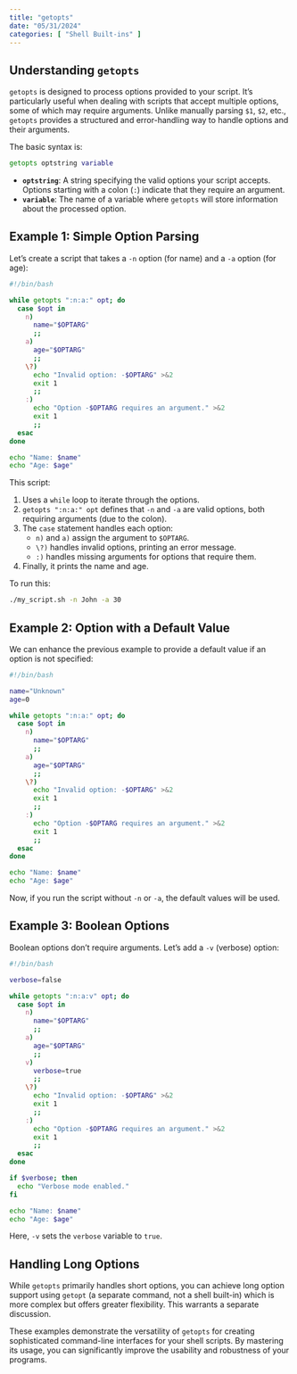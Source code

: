 ```yaml
---
title: "getopts"
date: "05/31/2024"
categories: [ "Shell Built-ins" ]
---
```

## Understanding `getopts`

`getopts` is designed to process options provided to your script.  It's particularly useful when dealing with scripts that accept multiple options, some of which may require arguments.  Unlike manually parsing `$1`, `$2`, etc., `getopts` provides a structured and error-handling way to handle options and their arguments.

The basic syntax is:

```bash
getopts optstring variable
```

* **`optstring`**:  A string specifying the valid options your script accepts.  Options starting with a colon (`:`) indicate that they require an argument.
* **`variable`**:  The name of a variable where `getopts` will store information about the processed option.


## Example 1: Simple Option Parsing

Let's create a script that takes a `-n` option (for name) and a `-a` option (for age):

```bash
#!/bin/bash

while getopts ":n:a:" opt; do
  case $opt in
    n)
      name="$OPTARG"
      ;;
    a)
      age="$OPTARG"
      ;;
    \?)
      echo "Invalid option: -$OPTARG" >&2
      exit 1
      ;;
    :)
      echo "Option -$OPTARG requires an argument." >&2
      exit 1
      ;;
  esac
done

echo "Name: $name"
echo "Age: $age"
```

This script:

1. Uses a `while` loop to iterate through the options.
2. `getopts ":n:a:" opt` defines that `-n` and `-a` are valid options, both requiring arguments (due to the colon).
3. The `case` statement handles each option:
    * `n)` and `a)` assign the argument to `$OPTARG`.
    * `\?)` handles invalid options, printing an error message.
    * `:)` handles missing arguments for options that require them.
4. Finally, it prints the name and age.

To run this:

```bash
./my_script.sh -n John -a 30
```


## Example 2:  Option with a Default Value

We can enhance the previous example to provide a default value if an option is not specified:

```bash
#!/bin/bash

name="Unknown"
age=0

while getopts ":n:a:" opt; do
  case $opt in
    n)
      name="$OPTARG"
      ;;
    a)
      age="$OPTARG"
      ;;
    \?)
      echo "Invalid option: -$OPTARG" >&2
      exit 1
      ;;
    :)
      echo "Option -$OPTARG requires an argument." >&2
      exit 1
      ;;
  esac
done

echo "Name: $name"
echo "Age: $age"
```

Now, if you run the script without `-n` or `-a`, the default values will be used.


## Example 3: Boolean Options

Boolean options don't require arguments.  Let's add a `-v` (verbose) option:

```bash
#!/bin/bash

verbose=false

while getopts ":n:a:v" opt; do
  case $opt in
    n)
      name="$OPTARG"
      ;;
    a)
      age="$OPTARG"
      ;;
    v)
      verbose=true
      ;;
    \?)
      echo "Invalid option: -$OPTARG" >&2
      exit 1
      ;;
    :)
      echo "Option -$OPTARG requires an argument." >&2
      exit 1
      ;;
  esac
done

if $verbose; then
  echo "Verbose mode enabled."
fi

echo "Name: $name"
echo "Age: $age"
```

Here, `-v` sets the `verbose` variable to `true`.


## Handling Long Options

While `getopts` primarily handles short options, you can achieve long option support using `getopt`  (a separate command, not a shell built-in) which is more complex but offers greater flexibility.  This warrants a separate discussion.


These examples demonstrate the versatility of `getopts` for creating sophisticated command-line interfaces for your shell scripts.  By mastering its usage, you can significantly improve the usability and robustness of your programs.

